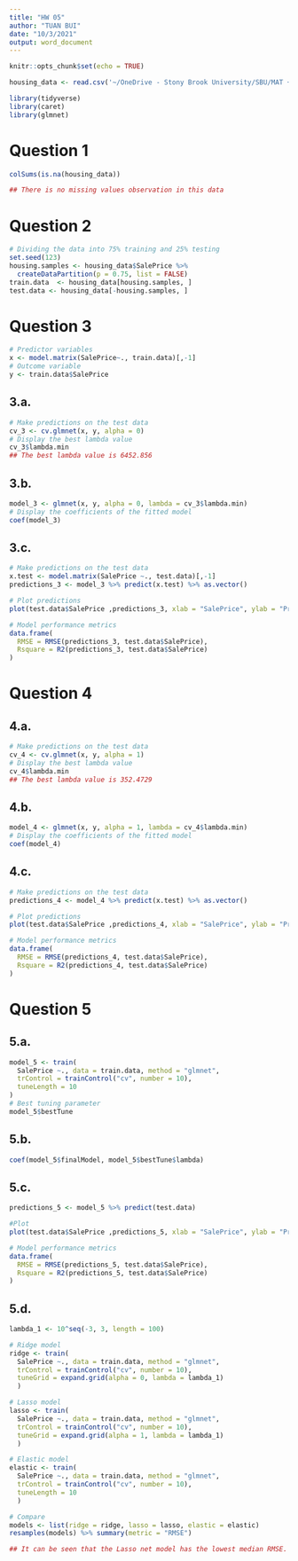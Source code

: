 ```yaml
---
title: "HW 05"
author: "TUAN BUI"
date: "10/3/2021"
output: word_document
---
```


```r
knitr::opts_chunk$set(echo = TRUE)
```

```r
housing_data <- read.csv('~/OneDrive - Stony Brook University/SBU/MAT + AMS/Fall 2021/AMS 380/hw/05/Ames_Housing_Data.csv', header = T)

library(tidyverse)
library(caret)
library(glmnet)
```

# Question 1

```r
colSums(is.na(housing_data))

## There is no missing values observation in this data
```

# Question 2

```r
# Dividing the data into 75% training and 25% testing
set.seed(123)
housing.samples <- housing_data$SalePrice %>%
  createDataPartition(p = 0.75, list = FALSE)
train.data  <- housing_data[housing.samples, ]
test.data <- housing_data[-housing.samples, ]
```

# Question 3

```r
# Predictor variables
x <- model.matrix(SalePrice~., train.data)[,-1]
# Outcome variable
y <- train.data$SalePrice
```

## 3.a.

```r
# Make predictions on the test data
cv_3 <- cv.glmnet(x, y, alpha = 0)
# Display the best lambda value
cv_3$lambda.min
## The best lambda value is 6452.856
```

## 3.b.

```r
model_3 <- glmnet(x, y, alpha = 0, lambda = cv_3$lambda.min)
# Display the coefficients of the fitted model
coef(model_3)
```

## 3.c.

```r
# Make predictions on the test data
x.test <- model.matrix(SalePrice ~., test.data)[,-1]
predictions_3 <- model_3 %>% predict(x.test) %>% as.vector()

# Plot predictions 
plot(test.data$SalePrice ,predictions_3, xlab = "SalePrice", ylab = "Prediction")

# Model performance metrics
data.frame(
  RMSE = RMSE(predictions_3, test.data$SalePrice),
  Rsquare = R2(predictions_3, test.data$SalePrice)
)
```

# Question 4

## 4.a.

```r
# Make predictions on the test data
cv_4 <- cv.glmnet(x, y, alpha = 1)
# Display the best lambda value
cv_4$lambda.min
## The best lambda value is 352.4729
```

## 4.b.

```r
model_4 <- glmnet(x, y, alpha = 1, lambda = cv_4$lambda.min)
# Display the coefficients of the fitted model
coef(model_4)
```

## 4.c.

```r
# Make predictions on the test data
predictions_4 <- model_4 %>% predict(x.test) %>% as.vector()

# Plot predictions 
plot(test.data$SalePrice ,predictions_4, xlab = "SalePrice", ylab = "Prediction")

# Model performance metrics
data.frame(
  RMSE = RMSE(predictions_4, test.data$SalePrice),
  Rsquare = R2(predictions_4, test.data$SalePrice)
)
```

# Question 5

## 5.a.

```r
model_5 <- train(
  SalePrice ~., data = train.data, method = "glmnet",
  trControl = trainControl("cv", number = 10),
  tuneLength = 10
)
# Best tuning parameter
model_5$bestTune
```

## 5.b.

```r
coef(model_5$finalModel, model_5$bestTune$lambda)
```

## 5.c.

```r
predictions_5 <- model_5 %>% predict(test.data)

#Plot
plot(test.data$SalePrice ,predictions_5, xlab = "SalePrice", ylab = "Prediction")

# Model performance metrics
data.frame(
  RMSE = RMSE(predictions_5, test.data$SalePrice),
  Rsquare = R2(predictions_5, test.data$SalePrice)
) 
```

## 5.d.

```r
lambda_1 <- 10^seq(-3, 3, length = 100)

# Ridge model
ridge <- train(
  SalePrice ~., data = train.data, method = "glmnet",
  trControl = trainControl("cv", number = 10),
  tuneGrid = expand.grid(alpha = 0, lambda = lambda_1)
  )

# Lasso model
lasso <- train(
  SalePrice ~., data = train.data, method = "glmnet",
  trControl = trainControl("cv", number = 10),
  tuneGrid = expand.grid(alpha = 1, lambda = lambda_1)
  )

# Elastic model
elastic <- train(
  SalePrice ~., data = train.data, method = "glmnet",
  trControl = trainControl("cv", number = 10),
  tuneLength = 10
  )

# Compare
models <- list(ridge = ridge, lasso = lasso, elastic = elastic)
resamples(models) %>% summary(metric = "RMSE")

## It can be seen that the Lasso net model has the lowest median RMSE. Hence, Lasso model is the best for the Ames Housing data.
```
